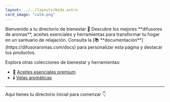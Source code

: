 ```yaml
---
layout: ../../layouts/Wide.astro
card_image: "calm.png"
---
```



<SimpleLeftHero image="aromatherapy.jpg">
  <span slot="heading">Bienvenido a tu directorio de bienestar 🌿</span>
  <span slot="description">
    Descubre los mejores **difusores de aromas**, aceites esenciales y
    herramientas para transformar tu hogar en un santuario de relajación.
    Consulta la [📚 **documentación**](https://difusoraromas.com/docs) para
    personalizar esta página y destacar tus productos.
  </span>
</SimpleLeftHero>

Explora otras colecciones de bienestar y herramientas:

- 🌸 [Aceites esenciales premium](https://difusoraromas.com/aceites-esenciales)
- 🕯️ [Velas aromáticas](https://difusoraromas.com/velas-aromaticas)

---

Aquí tienes tu directorio inicial para comenzar 👇

<Search />

<Grid />
